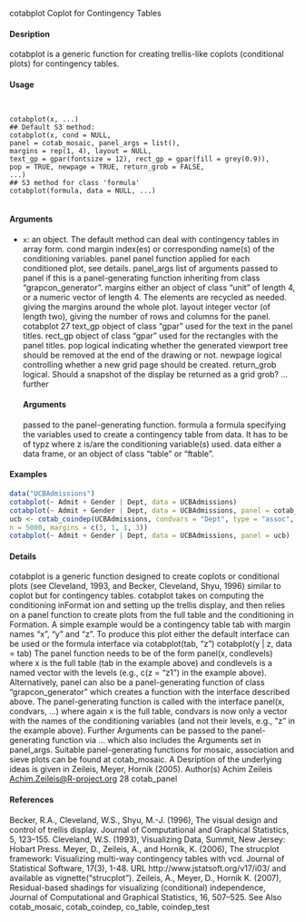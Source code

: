 cotabplot Coplot for Contingency Tables

#### Desription

cotabplot is a generic function for creating trellis-like coplots (conditional plots) for contingency
tables.

#### Usage
<pre><code>

cotabplot(x, ...)
## Default S3 method:
cotabplot(x, cond = NULL,
panel = cotab_mosaic, panel_args = list(),
margins = rep(1, 4), layout = NULL,
text_gp = gpar(fontsize = 12), rect_gp = gpar(fill = grey(0.9)),
pop = TRUE, newpage = TRUE, return_grob = FALSE,
...)
## S3 method for class 'formula'
cotabplot(formula, data = NULL, ...)

</code></pre>
#### Arguments

* ``x``: an object. The default method can deal with contingency tables in array form.
cond margin index(es) or corresponding name(s) of the conditioning variables.
panel panel function applied for each conditioned plot, see details.
panel_args list of arguments
 passed to panel if this is a panel-generating function inheriting
from class "grapcon_generator".
margins either an object of class "unit" of length 4, or a numeric vector of length 4. The
elements are recycled as needed. giving the margins around the whole plot.
layout integer vector (of length two), giving the number of rows and columns for the
panel.
cotabplot 27
text_gp object of class "gpar" used for the text in the panel titles.
rect_gp object of class "gpar" used for the rectangles with the panel titles.
pop logical indicating whether the generated viewport tree should be removed at the
end of the drawing or not.
newpage logical controlling whether a new grid page should be created.
return_grob logical. Should a snapshot of the display be returned as a grid grob?
... further 
</code></pre>
#### Arguments
 passed to the panel-generating function.
formula a formula specifying the variables used to create a contingency table from data.
It has to be of typz where z is/are the conditioning variable(s)
used.
data either a data frame, or an object of class "table" or "ftable".

#### Examples
```r

data("UCBAdmissions")
cotabplot(~ Admit + Gender | Dept, data = UCBAdmissions)
cotabplot(~ Admit + Gender | Dept, data = UCBAdmissions, panel = cotab_assoc)
ucb <- cotab_coindep(UCBAdmissions, condvars = "Dept", type = "assoc",
n = 5000, margins = c(3, 1, 1, 3))
cotabplot(~ Admit + Gender | Dept, data = UCBAdmissions, panel = ucb)
```

#### Details
cotabplot is a generic function designed to create coplots or conditional plots (see Cleveland,
1993, and Becker, Cleveland, Shyu, 1996) similar to coplot but for contingency tables.
cotabplot takes on computing the conditioning inFormat 
ion and setting up the trellis display, and
then relies on a panel function to create plots from the full table and the conditioning in
Formation.
A simple example would be a contingency table tab with margin names "x", "y" and "z". To
produce this plot either the default interface can be used or the formula interface via
cotabplot(tab, "z") cotabplot(y | z, data = tab)
The panel function needs to be of the form
panel(x, condlevels)
where x is the full table (tab in the example above) and condlevels is a named vector with the
levels (e.g., c(z = "z1") in the example above).
Alternatively, panel can also be a panel-generating function of class "grapcon_generator" which
creates a function with the interface described above. The panel-generating function is called with
the interface
panel(x, condvars, ...)
where again x is the full table, condvars is now only a vector with the names of the conditioning
variables (and not their levels, e.g., "z" in the example above). Further 
Arguments
 can be passed to
the panel-generating function via ... which also includes the 
Arguments
 set in panel_args.
Suitable panel-generating functions for mosaic, association and sieve plots can be found at cotab_mosaic.
A Desription
 of the underlying ideas is given in Zeileis, Meyer, Hornik (2005).
Author(s)
Achim Zeileis <Achim.Zeileis@R-project.org>
28 cotab_panel

#### References
Becker, R.A., Cleveland, W.S., Shyu, M.-J. (1996), The visual design and control of trellis display.
Journal of Computational and Graphical Statistics, 5, 123–155.
Cleveland, W.S. (1993), Visualizing Data, Summit, New Jersey: Hobart Press.
Meyer, D., Zeileis, A., and Hornik, K. (2006), The strucplot framework: Visualizing multi-way contingency
tables with vcd. Journal of Statistical Software, 17(3), 1-48. URL http://www.jstatsoft.org/v17/i03/
and available as vignette("strucplot").
Zeileis, A., Meyer, D., Hornik K. (2007), Residual-based shadings for visualizing (conditional)
independence, Journal of Computational and Graphical Statistics, 16, 507–525.
See Also
cotab_mosaic, cotab_coindep, co_table, coindep_test
